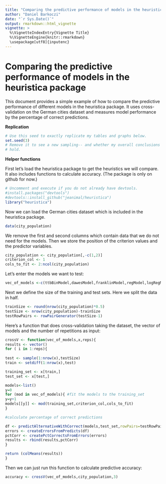 ```yaml
---
title: "Comparing the predictive performance of models in the heuristica package"
author: "Daniel Barkoczi"
date: "`r Sys.Date()`"
output: rmarkdown::html_vignette
vignette: >
  %\VignetteIndexEntry{Vignette Title}
  %\VignetteEngine{knitr::rmarkdown}
  \usepackage[utf8]{inputenc}
---
```


Comparing the predictive performance of models in the heuristica package
========================================================

This document provides a simple example of how to compare the predictive performance of different models in the heuristica package. It uses cross-validation on the German cities dataset and measures model performance by the percentage of correct predictions.

**Replication**

```r
# Use this seed to exactly replicate my tables and graphs below.
set.seed(3)
# Remove it to see a new sampling-- and whether my overall conclusions still
# hold.

```
**Helper functions**

First let's load the heuristica package to get the heuristics we will compare.  It also includes functions to calculate accuracy.  (The package is only on github for now.)

```r
# Uncomment and execute if you do not already have devtools.
#install.packages("devtools") 
#devtools::install_github("jeanimal/heuristica")
library("heuristica")
```

Now we can load the German cities dataset which is included in the heuristica package.

```r
data(city_population)
```

We remove the first and second columns which contain data that we do not need for the models.
Then we store the position of the criterion values and the predictor variables.
```r
city_population <- city_population[,-c(1,2)]
criterion_col <- 1
cols_to_fit <- 2:ncol(city_population)
```
Let's enter the models we want to test:
```r
vec_of_models <-c(ttbBinModel,dawesModel,franklinModel,regModel,logRegModel)
```
Next we define the size of the training and test sets. Here we split the data in half.
```r
trainSize <- round(nrow(city_population)*0.5)
testSize <- nrow(city_population)-trainSize
testRowPairs <- rowPairGenerator(testSize-1)
```
Here's a function that does cross-validation taking the dataset, the vector of models and the number of repetitions as input:
```r
crossV <- function(vec_of_models,x,reps){
results <- vector()
for ( i in 1:reps){
  
test <- sample(1:nrow(x),testSize)
train <- setdiff(1:nrow(x),test)

training_set <- x[train,]
test_set <- x[test,]

models<-list()
y=0
for (mod in vec_of_models){ #fit the models to the training_set
y=y+1
models[[y]] <- mod(training_set,criterion_col,cols_to_fit)  
}  

#calculate percentage of correct predictions

df <- predictAlternativeWithCorrect(models,test_set,rowPairs=testRowPairs)
errors <- createErrorsFromPredicts(df)
pctCorr <- createPctCorrectsFromErrors(errors)
results <- rbind(results,pctCorr)
}

return (colMeans(results))  
}  
```
Then we can just run this function to calculate predictive accuracy:
```r
accuracy <- crossV(vec_of_models,city_population,3)
```


